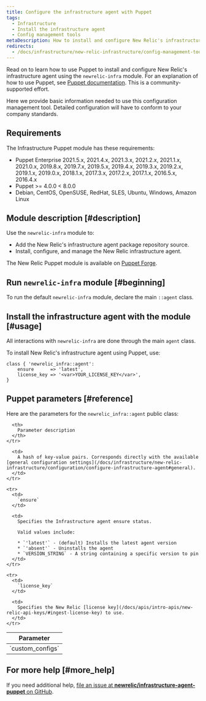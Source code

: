 ```yaml
---
title: Configure the infrastructure agent with Puppet
tags:
  - Infrastructure
  - Install the infrastructure agent
  - Config management tools
metaDescription: How to install and configure New Relic's infrastructure agent using Puppet config management.
redirects:
  - /docs/infrastructure/new-relic-infrastructure/config-management-tools/configure-new-relic-infrastructure-puppet
---
```


Read on to learn how to use Puppet to install and configure New Relic's infrastructure agent using the `newrelic-infra` module. For an explanation of how to use Puppet, see [Puppet documentation](https://docs.puppet.com). This is a community-supported effort.

Here we provide basic information needed to use this configuration management tool. Detailed configuration will have to conform to your company standards.

## Requirements

The Infrastructure Puppet module has these requirements:

* Puppet Enterprise 2021.5.x, 2021.4.x, 2021.3.x, 2021.2.x, 2021.1.x, 2021.0.x, 2019.8.x, 2019.7.x, 2019.5.x, 2019.4.x, 2019.3.x, 2019.2.x, 2019.1.x, 2019.0.x, 2018.1.x, 2017.3.x, 2017.2.x, 2017.1.x, 2016.5.x, 2016.4.x
* Puppet >= 4.0.0 < 8.0.0
* Debian, CentOS, OpenSUSE, RedHat, SLES, Ubuntu, Windows, Amazon Linux

## Module description [#description]

Use the `newrelic-infra` module to:

* Add the New Relic's infrastructure agent package repository source.
* Install, configure, and manage the New Relic infrastructure agent.

The New Relic Puppet module is available on [Puppet Forge](https://forge.puppet.com/newrelic/newrelic_infra).

## Run `newrelic-infra` module [#beginning]

To run the default `newrelic-infra` module, declare the main `::agent` class.

## Install the infrastructure agent with the module [#usage]

All interactions with `newrelic-infra` are done through the main `agent` class.

To install New Relic's infrastructure agent using Puppet, use:

```
class { 'newrelic_infra::agent':
    ensure      => 'latest',
    license_key => '<var>YOUR_LICENSE_KEY</var>',
}
```

## Puppet parameters [#reference]

Here are the parameters for the `newrelic_infra::agent` public class:

<table>
  <thead>
    <tr>
      <th style={{ width: "200px" }}>
        Parameter
      </th>

      <th>
        Parameter description
      </th>
    </tr>
  </thead>

  <tbody>
    <tr>
      <td>
        `custom_configs`
      </td>

      <td>
        A hash of key-value pairs. Corresponds directly with the available [general configuration settings](/docs/infrastructure/new-relic-infrastructure/configuration/configure-infrastructure-agent#general).
      </td>
    </tr>

    <tr>
      <td>
        `ensure`
      </td>

      <td>
        Specifies the Infrastructure agent ensure status.

        Valid values include:

        * `'latest'` - (default) Installs the latest agent version
        * `'absent'` - Uninstalls the agent
        * `VERSION_STRING` - A string containing a specific version to pin
      </td>
    </tr>

    <tr>
      <td>
        `license_key`
      </td>

      <td>
        Specifies the New Relic [license key](/docs/apis/intro-apis/new-relic-api-keys/#ingest-license-key) to use.
      </td>
    </tr>
  </tbody>
</table>

## For more help [#more_help]

If you need additional help, [file an issue at **newrelic/infrastructure-agent-puppet** on GitHub](https://github.com/newrelic/infrastructure-agent-puppet/issues).
